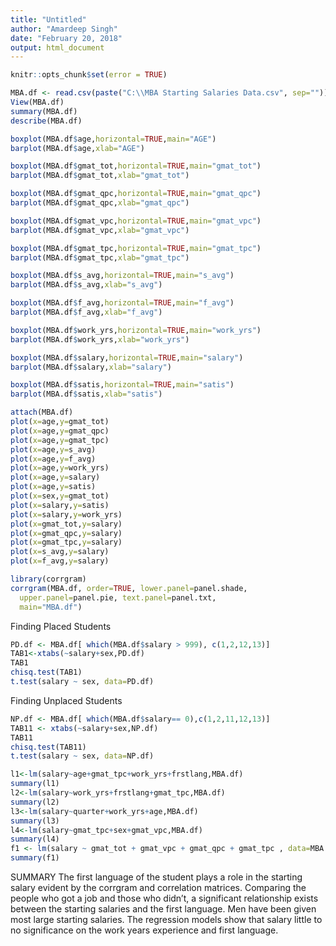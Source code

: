 ---
title: "Untitled"
author: "Amardeep Singh"
date: "February 20, 2018"
output: html_document
---

```{r setup, include=FALSE}
knitr::opts_chunk$set(error = TRUE)
```

```{r}
MBA.df <- read.csv(paste("C:\\MBA Starting Salaries Data.csv", sep=""))
View(MBA.df)
summary(MBA.df)
describe(MBA.df)
```
```{r}
boxplot(MBA.df$age,horizontal=TRUE,main="AGE")
barplot(MBA.df$age,xlab="AGE")
```
```{r}
boxplot(MBA.df$gmat_tot,horizontal=TRUE,main="gmat_tot")
barplot(MBA.df$gmat_tot,xlab="gmat_tot")
```
```{r}
boxplot(MBA.df$gmat_qpc,horizontal=TRUE,main="gmat_qpc")
barplot(MBA.df$gmat_qpc,xlab="gmat_qpc")
```
```{r}
boxplot(MBA.df$gmat_vpc,horizontal=TRUE,main="gmat_vpc")
barplot(MBA.df$gmat_vpc,xlab="gmat_vpc")
```
```{r}
boxplot(MBA.df$gmat_tpc,horizontal=TRUE,main="gmat_tpc")
barplot(MBA.df$gmat_tpc,xlab="gmat_tpc")
```
```{r}
boxplot(MBA.df$s_avg,horizontal=TRUE,main="s_avg")
barplot(MBA.df$s_avg,xlab="s_avg")
```
```{r}
boxplot(MBA.df$f_avg,horizontal=TRUE,main="f_avg")
barplot(MBA.df$f_avg,xlab="f_avg")
```
```{r}
boxplot(MBA.df$work_yrs,horizontal=TRUE,main="work_yrs")
barplot(MBA.df$work_yrs,xlab="work_yrs")
```
```{r}
boxplot(MBA.df$salary,horizontal=TRUE,main="salary")
barplot(MBA.df$salary,xlab="salary")
```
```{r}
boxplot(MBA.df$satis,horizontal=TRUE,main="satis")
barplot(MBA.df$satis,xlab="satis")
```
```{r}
attach(MBA.df)
plot(x=age,y=gmat_tot)
plot(x=age,y=gmat_qpc)
plot(x=age,y=gmat_tpc)
plot(x=age,y=s_avg)
plot(x=age,y=f_avg)
plot(x=age,y=work_yrs)
plot(x=age,y=salary)
plot(x=age,y=satis)
plot(x=sex,y=gmat_tot)
plot(x=salary,y=satis)
plot(x=salary,y=work_yrs)
plot(x=gmat_tot,y=salary)
plot(x=gmat_qpc,y=salary)
plot(x=gmat_tpc,y=salary)
plot(x=s_avg,y=salary)
plot(x=f_avg,y=salary)
```

```{r}
library(corrgram)
corrgram(MBA.df, order=TRUE, lower.panel=panel.shade,
  upper.panel=panel.pie, text.panel=panel.txt,
  main="MBA.df") 
```
Finding Placed Students
```{r}
PD.df <- MBA.df[ which(MBA.df$salary > 999), c(1,2,12,13)]
TAB1<-xtabs(~salary+sex,PD.df)
TAB1
chisq.test(TAB1)
t.test(salary ~ sex, data=PD.df)
```
Finding Unplaced Students
```{r}
NP.df <- MBA.df[ which(MBA.df$salary== 0),c(1,2,11,12,13)]
TAB11 <- xtabs(~salary+sex,NP.df)
TAB11
chisq.test(TAB11)
t.test(salary ~ sex, data=NP.df)
```

```{r}
l1<-lm(salary~age+gmat_tpc+work_yrs+frstlang,MBA.df)
summary(l1)
l2<-lm(salary~work_yrs+frstlang+gmat_tpc,MBA.df)
summary(l2)
l3<-lm(salary~quarter+work_yrs+age,MBA.df)
summary(l3)
l4<-lm(salary~gmat_tpc+sex+gmat_vpc,MBA.df)
summary(l4)
f1 <- lm(salary ~ gmat_tot + gmat_vpc + gmat_qpc + gmat_tpc , data=MBA.df)
summary(f1)
```
SUMMARY
The first language of the student plays a role in the starting salary evident by the corrgram and correlation matrices.
Comparing the people who got a job and those who didn't, a significant relationship exists between the starting salaries and the first language.
Men have been given most large starting salaries. 
The regression models show that salary little to no significance on the work years experience and first language.


